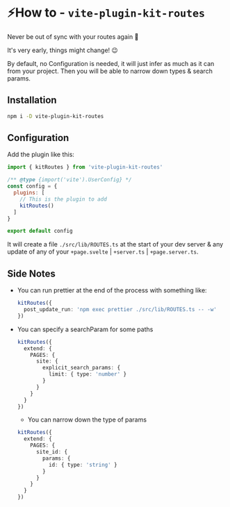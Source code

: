 
# ⚡How to - `vite-plugin-kit-routes`

Never be out of sync with your routes again 🥳

<Callout>It's very early, things might change! 😉</Callout>

By default, no Configuration is needed, it will just infer as much as it can from your project. Then
you will be able to narrow down types & search params.

## Installation

```sh npm2yarn
npm i -D vite-plugin-kit-routes
```

## Configuration

Add the plugin like this:

```js filename="vite.config.js"
import { kitRoutes } from 'vite-plugin-kit-routes'

/** @type {import('vite').UserConfig} */
const config = {
  plugins: [
    // This is the plugin to add
    kitRoutes()
  ]
}

export default config
```

It will create a file `./src/lib/ROUTES.ts` at the start of your dev server & any update of any of
your `+page.svelte` | `+server.ts` | `+page.server.ts`.

## Side Notes

- You can run prettier at the end of the process with something like:

  ```ts
  kitRoutes({
    post_update_run: 'npm exec prettier ./src/lib/ROUTES.ts -- -w'
  })
  ```

- You can specify a searchParam for some paths

  ```ts
  kitRoutes({
    extend: {
      PAGES: {
        site: {
          explicit_search_params: {
            limit: { type: 'number' }
          }
        }
      }
    }
  })
  ```

  - You can narrow down the type of params

  ```ts
  kitRoutes({
    extend: {
      PAGES: {
        site_id: {
          params: {
            id: { type: 'string' }
          }
        }
      }
    }
  })
  ```
